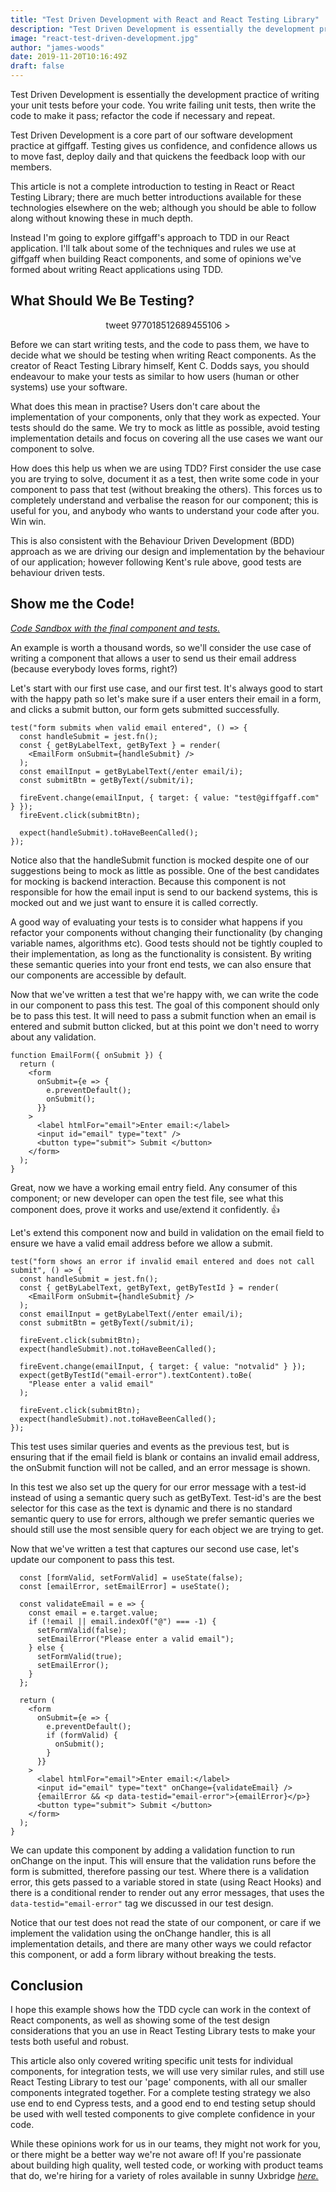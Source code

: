 ```yaml
---
title: "Test Driven Development with React and React Testing Library"
description: "Test Driven Development is essentially the development practice of writing your unit tests before your code. You write failing unit tests, then write the code to make it pass; refactor the code if necessary and repeat."
image: "react-test-driven-development.jpg"
author: "james-woods"
date: 2019-11-20T10:16:49Z
draft: false
---
```


Test Driven Development is essentially the development practice of writing your unit tests before your code. You write failing unit tests, then write the code to make it pass; refactor the code if necessary and repeat.

Test Driven Development is a core part of our software development practice at giffgaff. Testing gives us confidence, and confidence allows us to move fast, deploy daily and that quickens the feedback loop with our members.

This article is not a complete introduction to testing in React or React Testing Library; there are much better introductions available for these technologies elsewhere on the web; although you should be able to follow along without knowing these in much depth.

Instead I'm going to explore giffgaff's approach to TDD in our React application. I'll talk about some of the techniques and rules we use at giffgaff when building React components, and some of opinions we've formed about writing React applications using TDD.

## What Should We Be Testing?

<center>
tweet 977018512689455106 >
</center>

Before we can start writing tests, and the code to pass them, we have to decide what we should be testing when writing React components. As the creator of React Testing Library himself, Kent C. Dodds says, you should endeavour to make your tests as similar to how users (human or other systems) use your software.

What does this mean in practise? Users don't care about the implementation of your components, only that they work as expected. Your tests should do the same. We try to mock as little as possible, avoid testing implementation details and focus on covering all the use cases we want our component to solve.

How does this help us when we are using TDD? First consider the use case you are trying to solve, document it as a test, then write some code in your component to pass that test (without breaking the others). This forces us to completely understand and verbalise the reason for our component; this is useful for you, and anybody who wants to understand your code after you. Win win.

This is also consistent with the Behaviour Driven Development (BDD) approach as we are driving our design and implementation by the behaviour of our application; however following Kent's rule above, good tests are behaviour driven tests.

## Show me the Code!

_[Code Sandbox with the final component and tests.](https://codesandbox.io/s/tdd-with-react-3wgqr)_

An example is worth a thousand words, so we'll consider the use case of writing a component that allows a user to send us their email address (because everybody loves forms, right?)

Let's start with our first use case, and our first test. It's always good to start with the happy path so let's make sure if a user enters their email in a form, and clicks a submit button, our form gets submitted successfully.

    test("form submits when valid email entered", () => {
      const handleSubmit = jest.fn();
      const { getByLabelText, getByText } = render(
        <EmailForm onSubmit={handleSubmit} />
      );
      const emailInput = getByLabelText(/enter email/i);
      const submitBtn = getByText(/submit/i);

      fireEvent.change(emailInput, { target: { value: "test@giffgaff.com" } });
      fireEvent.click(submitBtn);

      expect(handleSubmit).toHaveBeenCalled();
    });

Notice also that the handleSubmit function is mocked despite one of our suggestions being to mock as little as possible. One of the best candidates for mocking is backend interaction. Because this component is not responsible for how the email input is send to our backend systems, this is mocked out and we just want to ensure it is called correctly.

A good way of evaluating your tests is to consider what happens if you refactor your components without changing their functionality (by changing variable names, algorithms etc). Good tests should not be tightly coupled to their implementation, as long as the functionality is consistent. By writing these semantic queries into your front end tests, we can also ensure that our components are accessible by default.

Now that we've written a test that we're happy with, we can write the code in our component to pass this test. The goal of this component should only be to pass this test. It will need to pass a submit function when an email is entered and submit button clicked, but at this point we don't need to worry about any validation.

    function EmailForm({ onSubmit }) {
      return (
        <form
          onSubmit={e => {
            e.preventDefault();
            onSubmit();
          }}
        >
          <label htmlFor="email">Enter email:</label>
          <input id="email" type="text" />
          <button type="submit"> Submit </button>
        </form>
      );
    }

Great, now we have a working email entry field. Any consumer of this component; or new developer can open the test file, see what this component does, prove it works and use/extend it confidently. 👍

Let's extend this component now and build in validation on the email field to ensure we have a valid email address before we allow a submit.

    test("form shows an error if invalid email entered and does not call submit", () => {
      const handleSubmit = jest.fn();
      const { getByLabelText, getByText, getByTestId } = render(
        <EmailForm onSubmit={handleSubmit} />
      );
      const emailInput = getByLabelText(/enter email/i);
      const submitBtn = getByText(/submit/i);

      fireEvent.click(submitBtn);
      expect(handleSubmit).not.toHaveBeenCalled();

      fireEvent.change(emailInput, { target: { value: "notvalid" } });
      expect(getByTestId("email-error").textContent).toBe(
        "Please enter a valid email"
      );

      fireEvent.click(submitBtn);
      expect(handleSubmit).not.toHaveBeenCalled();
    });

This test uses similar queries and events as the previous test, but is ensuring that if the email field is blank or contains an invalid email address, the onSubmit function will not be called, and an error message is shown.

In this test we also set up the query for our error message with a test-id instead of using a semantic query such as getByText. Test-id's are the best selector for this case as the text is dynamic and there is no standard semantic query to use for errors, although we prefer semantic queries we should still use the most sensible query for each object we are trying to get.

Now that we've written a test that captures our second use case, let's update our component to pass this test.

      const [formValid, setFormValid] = useState(false);
      const [emailError, setEmailError] = useState();

      const validateEmail = e => {
        const email = e.target.value;
        if (!email || email.indexOf("@") === -1) {
          setFormValid(false);
          setEmailError("Please enter a valid email");
        } else {
          setFormValid(true);
          setEmailError();
        }
      };

      return (
        <form
          onSubmit={e => {
            e.preventDefault();
            if (formValid) {
              onSubmit();
            }
          }}
        >
          <label htmlFor="email">Enter email:</label>
          <input id="email" type="text" onChange={validateEmail} />
          {emailError && <p data-testid="email-error">{emailError}</p>}
          <button type="submit"> Submit </button>
        </form>
      );
    }

We can update this component by adding a validation function to run onChange on the input. This will ensure that the validation runs before the form is submitted, therefore passing our test. Where there is a validation error, this gets passed to a variable stored in state (using React Hooks) and there is a conditional render to render out any error messages, that uses the `data-testid="email-error"` tag we discussed in our test design.

Notice that our test does not read the state of our component, or care if we implement the validation using the onChange handler, this is all implementation details, and there are many other ways we could refactor this component, or add a form library without breaking the tests.

## Conclusion

I hope this example shows how the TDD cycle can work in the context of React components, as well as showing some of the test design considerations that you an use in React Testing Library tests to make your tests both useful and robust.

This article also only covered writing specific unit tests for individual components, for integration tests, we will use very similar rules, and still use React Testing Library to test our 'page' components, with all our smaller components integrated together. For a complete testing strategy we also use end to end Cypress tests, and a good end to end testing setup should be used with well tested components to give complete confidence in your code.

While these opinions work for us in our teams, they might not work for you, or there might be a better way we're not aware of! If you're passionate about building high quality, well tested code, or working with product teams that do, we're hiring for a variety of roles available in sunny Uxbridge _[here.](https://www.giffgaff.io/jobs/)_